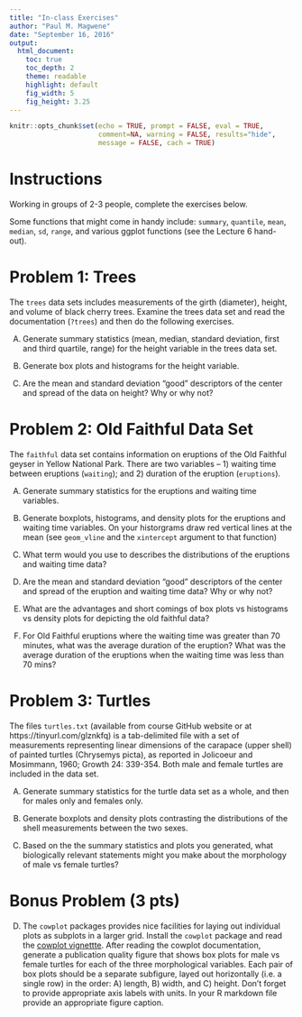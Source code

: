 ```yaml
---
title: "In-class Exercises"
author: "Paul M. Magwene"
date: "September 16, 2016"
output:
  html_document:
    toc: true
    toc_depth: 2
    theme: readable
    highlight: default  
    fig_width: 5
    fig_height: 3.25
---
```

  
```r
knitr::opts_chunk$set(echo = TRUE, prompt = FALSE, eval = TRUE, 
                      comment=NA, warning = FALSE, results="hide",
                      message = FALSE, cach = TRUE)
```

# Instructions

Working in groups of 2-3 people, complete the exercises below.

Some functions that might come in handy include: `summary`, `quantile`, `mean`, `median`, `sd`, `range`, and various ggplot functions (see the Lecture 6 hand-out).

# Problem 1: Trees

The `trees` data sets includes measurements of the girth (diameter), height, and volume of black cherry trees.  Examine the trees data set and read the documentation (`?trees`) and then do the following exercises.

A) Generate summary statistics (mean, median, standard deviation, first and third quartile, range) for the height variable in the trees data set.

B) Generate box plots and histograms for the height variable.

C) Are the mean and standard deviation "good" descriptors of the center and spread of the data on height? Why or why not?


# Problem 2: Old Faithful Data Set

The `faithful` data set contains information on eruptions of the Old Faithful geyser in Yellow National Park.  There are two variables -- 1) waiting time between eruptions (`waiting`); and 2) duration of the eruption (`eruptions`).

A) Generate summary statistics for the eruptions and waiting time variables.

B) Generate boxplots, histograms, and density plots for the eruptions and waiting time variables.  On your historgrams draw red vertical lines at the mean (see `geom_vline` and the `xintercept` argument to that function)

C) What term would you use to describes the distributions of the eruptions and waiting  time data?

D) Are the mean and standard deviation "good" descriptors of the center and spread of the eruption and waiting time data? Why or why not?

E) What are the advantages and short comings of box plots vs histograms vs density plots for depicting the old faithful data?

F) For Old Faithful eruptions where the waiting time was greater than 70 minutes, what was the average duration of the eruption?  What was the average duration of the eruptions when the waiting time was less than 70 mins?


# Problem 3: Turtles

The files `turtles.txt` (available from course GitHub website or at https://tinyurl.com/glznkfq) is a tab-delimited file with a set of measurements representing linear dimensions of the carapace (upper shell) of painted turtles (Chrysemys picta), as reported in Jolicoeur and Mosimmann, 1960; Growth 24: 339-354.  Both male and female turtles are included in the data set.

A) Generate summary statistics for the turtle data set as a whole, and then for males only and females only.

B) Generate boxplots and density plots contrasting the distributions of the shell measurements between the two sexes.

C) Based on the the summary statistics and plots you generated, what biologically relevant statements might you make about the morphology of male vs female turtles?


# Bonus Problem (3 pts)

D)  The `cowplot` packages provides nice facilities for laying out individual plots as subplots in a larger grid.  Install the `cowplot` package and read the [cowplot vignettte](https://cran.r-project.org/web/packages/cowplot/vignettes/introduction.html).  After reading the cowplot documentation, generate a publication quality figure that shows box plots for male vs female turtles for each of the three morphological variables.  Each pair of box plots should be a separate subfigure, layed out horizontally (i.e. a single row)  in the order: A) length, B) width, and C) height.  Don't forget to provide appropriate axis labels with units.  In your R markdown file provide an appropriate figure caption.